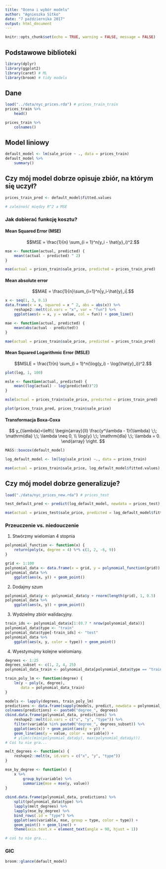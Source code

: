 ```yaml
---
title: "Ocena i wybór modelu"
author: "Agnieszka Sitko"
date: "7 października 2017"
output: html_document
---
```


```r
knitr::opts_chunk$set(echo = TRUE, warning = FALSE, message = FALSE)
```

## Podstawowe biblioteki
```r
library(dplyr)
library(ggplot2)
library(caret) # ML
library(broom) # tidy models
```

## Dane
```r
load("../data/nyc_prices.rda") # prices_train_train
prices_train %>% 
    head()
```

```r
prices_train %>% 
    colnames()
```


## Model liniowy
```r
default_model <- lm(sale_price ~ ., data = prices_train)
default_model %>% 
    summary()
```

## Czy mój model dobrze opisuje zbiór, na którym się uczył?
```r
prices_train_pred <- default_model$fitted.values
```

```r
# zależność między R^2 a MSE
```

### Jak dobierać funkcję kosztu?


#### Mean Squared Error (MSE)

$$MSE = \frac{1}{n} \sum_{i = 1}^n(y_i - \hat{y}_i)^2.$$
```r
mse <- function(actual, predicted) {
    mean((actual - predicted) ^ 2)
}

mse(actual = prices_train$sale_price, predicted = prices_train_pred)
```

#### Mean absolute error

$$MAE = \frac{1}{n}\sum_{i=1}^n|y_i-\hat{y}_i|.$$

```r
x <- seq(1, 3, 0.1)
data.frame(x = x, squared = x ^ 2, abs = abs(x)) %>% 
    reshape2::melt(id.vars = "x", var = "fun") %>% 
    ggplot(aes(x = x, y = value, col = fun)) + geom_line()
```

```r
mae <- function(actual, predicted) {
    mean(abs(actual - predicted))
}

mae(actual = prices_train$sale_price, predicted = prices_train_pred)
```
#### Mean Squared Logarithmic Error (MSLE)

$$MSLE = \frac{1}{n} \sum_{i = 1}^n(\log(y_i) - \log(\hat{y}_i))^2.$$
```r
plot(log, 1, 100)
```

```r
msle <- function(actual, predicted) {
    mean((log(actual) - log(predicted))^2)
}

msle(actual = prices_train$sale_price, predicted = prices_train_pred)
```
```r
plot(prices_train_pred, prices_train$sale_price)
```


#### Transformacja Boxa-Coxa

$$
    y_{\lambda}=\left\{
                \begin{array}{ll}
                  \frac{y^\lambda - 1}{\lambda} \;\; \mathrm{dla} \;\; \lambda \neq 0, \\
                  \log{y} \;\; \mathrm{dla} \;\; \lambda = 0.
                \end{array}
              \right.
$$

```r
MASS::boxcox(default_model)
```

```r
log_default_model <- lm(log(sale_price) ~., data = prices_train)
```

```r
mse(actual = prices_train$sale_price, log_default_model$fitted.values)
```

## Czy mój model dobrze generalizuje?

```r
load("./data/nyc_prices_new.rda") # prices_test
```

```r
test_default_pred <- predict(log_default_model, newdata = prices_test)
```

```r
mse(actual = prices_test$sale_price, predicted = log_default_model$fitted.values)
```


### Przeuczenie vs. niedouczenie

1. Stwórzmy wielomian 4 stopnia
```r
polynomial_function <- function(x) {
    return(poly(x, degree = 4) %*% c(1, 2, -6, 9))
}

grid <- 1:100
polynomial_data <- data.frame(x = grid, y = polynomial_function(grid)) 
polynomial_data %>% 
    ggplot(aes(x, y)) + geom_point()
```


2. Dodajmy szum
```r
polynomial_data$y <- polynomial_data$y + rnorm(length(grid), 1, 0.5) 
polynomial_data %>% 
    ggplot(aes(x, y)) + geom_point()
```
3. Wydzielmy zbiór walidacyjny.
```r
train_ids <- polynomial_data$x[1:(0.7 * nrow(polynomial_data))]
polynomial_data$type <- "train"
polynomial_data$type[-train_ids] <- "test"
polynomial_data %>% 
    ggplot(aes(x, y, color = type)) + geom_point()
```


4. Wyestymujmy kolejne wielomiany.
```r
degrees <- 1:25
degrees_subset <- c(1, 2, 4, 25)
polynomial_data_train <- polynomial_data[polynomial_data$type == "train", ]

train_poly_lm <- function(degree) {
    lm(y ~ poly(x, degree), 
       data = polynomial_data_train)    
}

models <- lapply(degrees, train_poly_lm)
predictions <- data.frame(sapply(models, predict, newdata = polynomial_data))
colnames(predictions) <- paste0("degree_", degrees)
cbind.data.frame(polynomial_data, predictions) %>%
    reshape2::melt(id.vars = c("x", "y", "type")) %>% 
    filter(variable %in% paste0("degree_", degrees_subset)) %>% 
    ggplot(aes(x)) + geom_point(aes(y = y)) +
    geom_line(aes(y = value, color = variable)) +
    # ylim(c(min(polynomial_data$y), max(polynomial_data$y)))
# Coś tu nie gra...
```
```r
melt_degrees <- function(x) {
    reshape2::melt(x, id.vars = c("x", "y", "type"))
}

mse_by_degree <- function(x) {
    x %>% 
        group_by(variable) %>% 
        summarize(mse = mse(y, value)) 
}
    
cbind.data.frame(polynomial_data, predictions) %>% 
    split(polynomial_data$type) %>% 
    lapply(melt_degrees) %>% 
    lapply(mse_by_degree) %>% 
    bind_rows(.id = "type") %>% 
    ggplot(aes(variable, mse, group = type, color = type)) + 
    geom_point() + geom_line() + 
    theme(axis.text.x = element_text(angle = 90, hjust = 1))

# coś tu nie gra...

```



### GIC
```r
broom::glance(default_model)
```


